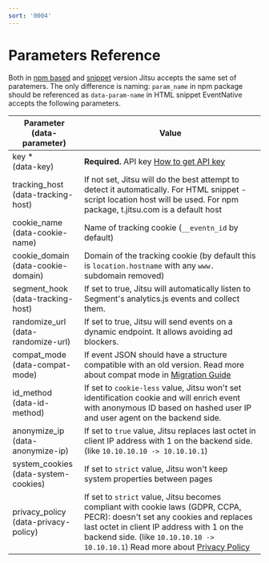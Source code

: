 ```yaml
---
sort: '0004'
---
```


# Parameters Reference


Both in [npm based](/docs/sending-data/js-sdk/package) and [snippet](/docs/sending-data/js-sdk/snippet) version Jitsu
accepts the same set of paratemers. The only difference is naming: `param_name` in npm package should be referenced
as `data-param-name` in HTML snippet
EventNative accepts the following parameters.

<table>
    <thead>
    <tr>
        <th>Parameter<br />
            (data- parameter)
        </th>
        <th>Value</th>
    </tr>
    </thead>
    <tbody>
    <tr>
        <td>key *<br />(data-key)</td>
        <td><b>Required.</b> API key <a href="/docs/configuration/authorization">How to get API key</a></td>
    </tr>
    <tr>
        <td>tracking_host<br />(<span style={{whiteSpace: 'nowrap'}}>data-tracking-host</span>)</td>
        <td>If not set, Jitsu will do the best attempt to detect it automatically. For HTML snippet - script location host will be used. For
            npm package, t.jitsu.com is a default host
        </td>
    </tr>
    <tr>
        <td>cookie_name<br />(<span style={{whiteSpace: 'nowrap'}}>data-cookie-name</span>)</td>
        <td>Name of tracking cookie (<code inline="true">__eventn_id</code> by default)</td>
    </tr>
    <tr>
        <td>cookie_domain<br />(<span style={{whiteSpace: 'nowrap'}}>data-cookie-domain</span>)</td>
        <td>Domain of the tracking cookie (by default this is <code inline="true">location.hostname</code> with any <code inline="true">www.</code> subdomain removed)</td>
    </tr>
    <tr>
        <td>segment_hook<br />(<span style={{whiteSpace: 'nowrap'}}>data-tracking-host</span>)</td>
        <td>If set to true, Jitsu will automatically listen to Segment's analytics.js events and collect them.</td>
    </tr>
    <tr>
        <td>randomize_url<br />(<span style={{whiteSpace: 'nowrap'}}>data-randomize-url</span>)</td>
        <td>If set to true, Jitsu will send events on a dynamic endpoint. It allows avoiding ad blockers.</td>
    </tr>
    <tr>
        <td>compat_mode<br />(<span style={{whiteSpace: 'nowrap'}}>data-compat-mode</span>)</td>
        <td>If event JSON should have a structure compatible with an old version. Read more about compat mode in <a href="/docs/sending-data/js-sdk/migrating">Migration Guide</a></td>
    </tr>
    <tr>
      <td>id_method<br />(<span style={{whiteSpace: 'nowrap'}}>data-id-method</span>)</td>
      <td>If set to <code inline="true">cookie-less</code> value, Jitsu won't set identification cookie and will enrich event with anonymous ID based on hashed user IP and user agent on the backend side.</td>
    </tr>
    <tr>
      <td>anonymize_ip<br />(<span style={{whiteSpace: 'nowrap'}}>data-anonymize-ip</span>)</td>
      <td>If set to <code inline="true">true</code> value, Jitsu replaces last octet in client IP address with 1 on the backend side. (like <code inline="true">10.10.10.10 -> 10.10.10.1</code>)</td>
    </tr>
    <tr>
      <td>system_cookies<br />(<span style={{whiteSpace: 'nowrap'}}>data-system-cookies</span>)</td>
      <td>If set to <code inline="true">strict</code> value, Jitsu won't keep system properties between pages</td>
    </tr>
    <tr>
      <td>privacy_policy<br />(<span style={{whiteSpace: 'nowrap'}}>data-privacy-policy</span>)</td>
      <td>If set to <code inline="true">strict</code> value, Jitsu becomes compliant with cookie laws (GDPR, CCPA, PECR): doesn't set any cookies and replaces last octet in client IP address with 1 on the backend side. (like <code inline="true">10.10.10.10 -> 10.10.10.1</code>)
        Read more about <a href="/docs/sending-data/privacy-policy">Privacy Policy</a></td>
    </tr>
    </tbody>
</table>
